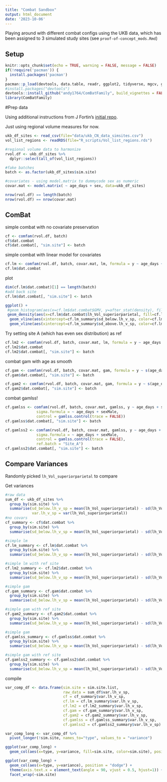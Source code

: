 ```yaml
---
title: "Combat Sandbox"
output: html_document
date: '2023-10-06'
---
```


Playing around with different combat configs using the UKB data, which has been assigned to 3 simulated study sites (see `proof-of-concept_mods.Rmd`)

## Setup


```r
knitr::opts_chunk$set(echo = TRUE, warning = FALSE, message = FALSE)
if(!require('pacman')) {
  install.packages('pacman')
}
pacman::p_load(devtools, data.table, readr, ggplot2, tidyverse, mgcv, gamlss)
#install.packages("devtools")
devtools::install_github("andy1764/ComBatFamily", build_vignettes = FALSE) #per discussion with Andrew, sent vignettes separately
library(ComBatFamily)
```


#Prep data

Using additional instructions from J Fortin's [initial repo](https://github.com/Jfortin1/neuroCombat_Rpackage/tree/2ccab2b42c59163717f012c70a54d20e8757b1c7). 

Just using regional volume measures for now.

```r
ukb_df_sites <- read_csv(file="data/ukb_CN_data_simsites.csv")
vol_list_regions <- readRDS(file="R_scripts/Vol_list_regions.rds")
```

```r
#regional volume data to harmonize
rvol.df <- ukb_df_sites %>%
  dplyr::select(all_of(vol_list_regions))

#fake batches
batch <- as.factor(ukb_df_sites$sim.site)

#covariates - using model.matrix to dummycode sex as numeric
covar.mat <- model.matrix( ~ age_days + sex, data=ukb_df_sites)

nrow(rvol.df) == length(batch)
nrow(rvol.df) == nrow(covar.mat)
```

## ComBat

simple combat with no covariate preservation
```r
cf <- comfam(rvol.df, batch)
cf$dat.combat
cf$dat.combat[, "sim.site"] <- batch
```

simple combat with linear model for covariates
```r
cf.lm <- comfam(rvol.df, batch, covar.mat, lm, formula = y ~ age_days + sexMale)
cf.lm$dat.combat
```
plot
```r
dim(cf.lm$dat.combat)[1] == length(batch)
#add back site
cf.lm$dat.combat[, "sim.site"] <- batch

ggplot() + 
 #geom_histogram(aes(x=cf.lm$dat.combat$GMV, y=after_stat(density), fill=cf.lm$dat.combat$sim.site, color=cf.lm$dat.combat$sim.site), alpha = .2)+
 geom_density(aes(x=cf.lm$dat.combat$lh_Vol_superiorparietal, fill=cf.lm$dat.combat$sim.site, color=cf.lm$dat.combat$sim.site), alpha=.4) +
  geom_vline(aes(xintercept=cf.lm_summary$sd_below.lh_v_sp, color=cf.lm_summary$sim.site)) +
  geom_vline(aes(xintercept=cf.lm_summary$sd_above.lh_v_sp, color=cf.lm_summary$sim.site))
```


Try setting site A (which has even sex distribution) as ref

```r
cf.lm2 <- comfam(rvol.df, batch, covar.mat, lm, formula = y ~ age_days + sexMale, ref.batch = "Site_A")
cf.lm2$dat.combat
cf.lm2$dat.combat[, "sim.site"] <- batch
```


combat gam with age as smooth
```r
cf.gam <- comfam(rvol.df, batch, covar.mat, gam, formula = y ~ s(age_days) + sexMale)
cf.gam$dat.combat[, "sim.site"] <- batch
```

```r
cf.gam2 <- comfam(rvol.df, batch, covar.mat, gam, formula = y ~ s(age_days) + sexMale, ref.batch = "Site_A")
cf.gam2$dat.combat[, "sim.site"] <- batch
```

combat gamlss!

```r
cf.gamlss <- comfam(rvol.df, batch, covar.mat, gamlss, y ~ age_days + sexMale,
              sigma.formula = ~ age_days + sexMale, 
              control = gamlss.control(trace = FALSE))
cf.gamlss$dat.combat[, "sim.site"] <- batch
```

```r
cf.gamlss2 <- comfam(rvol.df, batch, covar.mat, gamlss, y ~ age_days + sexMale,
              sigma.formula = ~ age_days + sexMale, 
              control = gamlss.control(trace = FALSE),
              ref.batch = "Site_A")
cf.gamlss2$dat.combat[, "sim.site"] <- batch
```


## Compare Variances

Randomly picked `lh_Vol_superiorparietal` to compare

Get variances
```r
#raw data
sum_df <- ukb_df_sites %>%
  group_by(sim.site) %>%
  summarise(sd_below.lh_v_sp = mean(lh_Vol_superiorparietal) - sd(lh_Vol_superiorparietal), sd_above.lh_v_sp = mean(lh_Vol_superiorparietal) + sd(lh_Vol_superiorparietal),
            var.lh_v_sp = var(lh_Vol_superiorparietal))
#no covars
cf_summary <- cf$dat.combat %>%
  group_by(sim.site) %>%
  summarise(sd_below.lh_v_sp = mean(lh_Vol_superiorparietal) - sd(lh_Vol_superiorparietal), sd_above.lh_v_sp = mean(lh_Vol_superiorparietal) + sd(lh_Vol_superiorparietal), var.lh_v_sp = var(lh_Vol_superiorparietal))

#simple lm
cf.lm_summary <- cf.lm$dat.combat %>%
  group_by(sim.site) %>%
  summarise(sd_below.lh_v_sp = mean(lh_Vol_superiorparietal) - sd(lh_Vol_superiorparietal), sd_above.lh_v_sp = mean(lh_Vol_superiorparietal) + sd(lh_Vol_superiorparietal), var.lh_v_sp = var(lh_Vol_superiorparietal))

#simple lm with ref site
cf.lm2_summary <- cf.lm2$dat.combat %>%
  group_by(sim.site) %>%
  summarise(sd_below.lh_v_sp = mean(lh_Vol_superiorparietal) - sd(lh_Vol_superiorparietal), sd_above.lh_v_sp = mean(lh_Vol_superiorparietal) + sd(lh_Vol_superiorparietal), var.lh_v_sp = var(lh_Vol_superiorparietal))

#simple gam
cf.gam_summary <- cf.gam$dat.combat %>%
  group_by(sim.site) %>%
  summarise(sd_below.lh_v_sp = mean(lh_Vol_superiorparietal) - sd(lh_Vol_superiorparietal), sd_above.lh_v_sp = mean(lh_Vol_superiorparietal) + sd(lh_Vol_superiorparietal), var.lh_v_sp = var(lh_Vol_superiorparietal))

#simple gam with ref site
cf.gam2_summary <- cf.gam2$dat.combat %>%
  group_by(sim.site) %>%
  summarise(sd_below.lh_v_sp = mean(lh_Vol_superiorparietal) - sd(lh_Vol_superiorparietal), sd_above.lh_v_sp = mean(lh_Vol_superiorparietal) + sd(lh_Vol_superiorparietal), var.lh_v_sp = var(lh_Vol_superiorparietal))

#simple gam
cf.gamlss_summary <- cf.gamlss$dat.combat %>%
  group_by(sim.site) %>%
  summarise(sd_below.lh_v_sp = mean(lh_Vol_superiorparietal) - sd(lh_Vol_superiorparietal), sd_above.lh_v_sp = mean(lh_Vol_superiorparietal) + sd(lh_Vol_superiorparietal), var.lh_v_sp = var(lh_Vol_superiorparietal))

#simple gam with ref site
cf.gamlss2_summary <- cf.gamlss2$dat.combat %>%
  group_by(sim.site) %>%
  summarise(sd_below.lh_v_sp = mean(lh_Vol_superiorparietal) - sd(lh_Vol_superiorparietal), sd_above.lh_v_sp = mean(lh_Vol_superiorparietal) + sd(lh_Vol_superiorparietal), var.lh_v_sp = var(lh_Vol_superiorparietal))
```
compile

```r
var_comp_df <- data.frame(sim.site = sim.site.list,
                          raw_data = sum_df$var.lh_v_sp,
                          cf = cf_summary$var.lh_v_sp,
                          cf.lm = cf.lm_summary$var.lh_v_sp,
                          cf.lm2 = cf.lm2_summary$var.lh_v_sp,
                          cf.gam = cf.gam_summary$var.lh_v_sp,
                          cf.gam2 = cf.gam2_summary$var.lh_v_sp,
                          cf.gamlss = cf.gamlss_summary$var.lh_v_sp,
                          cf.gamlss2 = cf.gamlss2_summary$var.lh_v_sp)

var_comp_long <- var_comp_df %>%
  pivot_longer(!sim.site, names_to="type", values_to = "variance")

ggplot(var_comp_long) +
  geom_col(aes(x=type, y=variance, fill=sim.site, color=sim.site), position = "dodge")

ggplot(var_comp_long) +
  geom_col(aes(x=type, y=variance), position = "dodge") +
  theme(axis.text.x = element_text(angle = 90, vjust = 0.5, hjust=1)) +
  facet_wrap(~sim.site)
```
